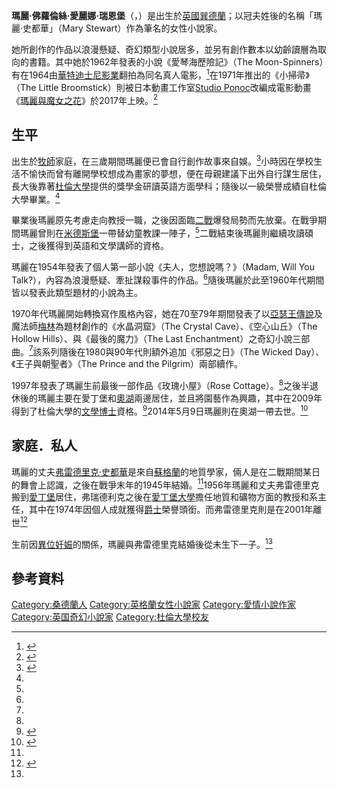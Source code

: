 {{noteTA
|G1=Ghibli
|T=zh-hans:玛丽·斯图尔特 (小说家); zh-hk:瑪麗·史超活; zh-tw:瑪麗·史都華
|1=zh-cn:桑德兰; zh-hk:新特蘭; zh-mo:新特蘭; zh-sg:桑德兰; zh-tw:巽德蘭
|2=zh-hans:华特迪士尼影片; zh-hant:華特迪士尼影業
|3=zh-cn:米德尔斯堡; zh-hk:米杜士堡; zh-mo:米杜士堡; zh-sg:米德尔斯堡; zh-tw:米德斯堡
|4=zh-hans:斯图尔特; zh-hk:史超活; zh-hk:史都華
}}
{{Infobox writer 
| name         = 瑪麗·史都華<br>Mary Stewart
| birthdate    = {{Birth date|1916|9|17}}
| birthplace   = [[巽德蘭|巽德蘭]]
| deathdate    = {{Death date and age|2014|5|9|1916|9|17}}
| deathplace   = [[阿蓋爾-比特|阿蓋爾-比特]][[奧湖|奧湖]]
| occupation   = 小說家
| nationality  = {{GBR}}
| alma_mater   = [[杜倫大學|杜倫大學]]
| period       = 1954至1997年
| genre        = 小說
| subject      = 浪漫懸疑、奇幻
| notableworks = 梅林三部曲（Merlin Trilogy）
| spouse       = [[弗雷德里克·史都華|弗雷德里克·史都華]]爵士
| relatives    = 弗雷德里克·瑞恩堡（Frederick Rainbow、父）<br>瑪麗·伊蒂絲·馬修斯（Mary Edith Matthews、母）
| awards       = 1996年阿嘉莎獎：終身成就獎
}}

'''瑪麗·佛蘿倫絲·愛麗娜·瑞恩堡'''（{{lang-en|Mary Florence Elinor Rainbow}}，{{bd|1916年|9月17日|2014年|5月9日|catIdx=Mary Stewart}}）是出生於[[英國|英國]][[巽德蘭|巽德蘭]]；以冠夫姓後的名稱「瑪麗·史都華」（Mary Stewart）作為筆名的女性小說家。

她所創作的作品以浪漫懸疑、奇幻類型小說居多，並另有創作數本以幼齡讀層為取向的書籍。其中她於1962年發表的小說《愛琴海歷險記》（The Moon-Spinners）有在1964由[[華特迪士尼影業|華特迪士尼影業]]翻拍為同名真人電影，<ref name="Nytimes20140515">{{cite web |url=https://www.nytimes.com/2014/05/16/books/mary-stewart-british-writer-who-spanned-genres-dies-at-97.html |title=Mary Stewart, British Writer Who Spanned Genres, Dies at 97 |work=[[紐約時報|紐約時報]] |author=Anita Gates |language=en |date=2014年5月15日 |accessdate=2016年12月31日 |archive-date=2021年1月28日 |archive-url=https://web.archive.org/web/20210128220331/https://www.nytimes.com/2014/05/16/books/mary-stewart-british-writer-who-spanned-genres-dies-at-97.html |dead-url=no }}</ref>在1971年推出的《小掃帚》（The Little Broomstick）則被日本動畫工作室[[Studio_Ponoc|Studio Ponoc]]改編成電影動畫《[[瑪麗與魔女之花|瑪麗與魔女之花]]》於2017年上映。<ref>{{cite web |url=http://www.asahi.com/articles/ASJDH5V8RJDHUCVL01M.html |script-title=ja:ジブリ出身の米林監督、来夏に長編「メアリと魔女の花」 |work=[[朝日新聞|朝日新聞]] |author=小原篤 |date=2016年12月15日 |accessdate=2016年12月31日 |archive-date=2020年11月7日 |archive-url=https://web.archive.org/web/20201107174039/https://www.asahi.com/articles/ASJDH5V8RJDHUCVL01M.html |dead-url=no }}</ref>

== 生平 ==
出生於[[牧師|牧師]]家庭，在三歲期間瑪麗便已會自行創作故事來自娛。<ref name="Guardian20140515">{{cite web |url=https://www.theguardian.com/books/2014/may/15/mary-stewart |title=Mary Stewart obituary |work=[[衛報|衛報]] |author=Rachel Hore |language=en |date=2014年5月15日 |accessdate=2016年12月31日 |archive-date=2021年2月11日 |archive-url=https://web.archive.org/web/20210211010942/http://www.theguardian.com/books/2014/may/15/mary-stewart |dead-url=no }}</ref>小時因在學校生活不愉快而曾有離開學校想成為畫家的夢想，便在母親建議下出外自行謀生居住，長大後靠著[[杜倫大學|杜倫大學]]提供的獎學金研讀英語方面學科；隨後以一級榮譽成績自杜倫大學畢業。<ref name="Guardian20140515"/>

畢業後瑪麗原先考慮走向教授一職，之後因面臨[[二戰|二戰]]爆發局勢而先放棄。在戰爭期間瑪麗曾則在[[米德斯堡|米德斯堡]]一帶替幼童教課一陣子，<ref name="Guardian20140515"/>二戰結束後瑪麗則繼續攻讀碩士，之後獲得到英語和文學講師的資格。

瑪麗在1954年發表了個人第一部小說《夫人，您想說嗎？》（Madam, Will You Talk?），內容為浪漫懸疑、牽扯謀殺事件的作品。<ref name="Nytimes20140515"/>隨後瑪麗於此至1960年代期間皆以發表此類型題材的小說為主。

1970年代瑪麗開始轉換寫作風格內容，她在70至79年期間發表了以[[亞瑟王傳說|亞瑟王傳說]]及魔法師[[梅林|梅林]]為題材創作的《水晶洞窟》（The Crystal Cave）、《空心山丘》（The Hollow Hills）、與《最後的魔力》（The Last Enchantment）之奇幻小說三部曲。<ref name="Nytimes20140515"/>該系列隨後在1980與90年代則額外追加《邪惡之日》（The Wicked Day）、《王子與朝聖者》（The Prince and the Pilgrim）兩部續作。

1997年發表了瑪麗生前最後一部作品《玫瑰小屋》（Rose Cottage）。<ref name="Nytimes20140515"/>之後半退休後的瑪麗主要在愛丁堡和[[奧湖|奧湖]]兩邊居住，並且將園藝作為興趣，其中在2009年得到了杜倫大學的[[文學博士|文學博士]]資格。<ref>{{cite web |url=https://www.dur.ac.uk/resources/ceremonies/congregation/stewart_mary.pdf |title=Lady Mary Florence Elinor Stewart Doctor of Letters Durham Cathedral, 3 July 2009 |work=[[杜倫大學|杜倫大學]] |language=en |accessdate=2016年12月31日 |archive-date=2020年5月27日 |archive-url=https://web.archive.org/web/20200527072708/https://www.dur.ac.uk/resources/ceremonies/congregation/stewart_mary.pdf |dead-url=no }}</ref>2014年5月9日瑪麗則在奧湖一帶去世。<ref>{{cite web |url=http://en.mediamass.net/people/mary-stewart/deathhoax.html |title=Death of Mary Stewart confirmed |work=MediaMess |author=Jessica Simpson |language=en |date=2014年5月9日 |accessdate=2016年12月31日 |archive-date=2021年1月26日 |archive-url=https://web.archive.org/web/20210126050513/https://en.mediamass.net/people/mary-stewart/deathhoax.html |dead-url=no }}</ref>

== 家庭．私人 ==
瑪麗的丈夫[[弗雷德里克·史都華|弗雷德里克·史都華]]是來自[[蘇格蘭|蘇格蘭]]的地質學家，倆人是在二戰期間某日的舞會上認識，之後在戰爭末年的1945年結婚。<ref name="Guardian20140515"/>1956年瑪麗和丈夫弗雷德里克搬到[[愛丁堡|愛丁堡]]居住，弗瑞德利克之後在[[愛丁堡大學|愛丁堡大學]]擔任地質和礦物方面的教授和系主任，其中在1974年因個人成就獲得[[爵士|爵士]]榮譽頭銜。而弗雷德里克則是在2001年離世<ref>{{cite web |url=https://www.theguardian.com/news/2001/dec/19/guardianobituaries.obituaries |title=Sir Frederick Stewart Master geologist steering science for academic and practical ends |work=[[衛報|衛報]] |author=Pearce Wright |language=en |date=2001年12月19日 |accessdate=2016年12月31日 |archive-date=2020年5月27日 |archive-url=https://web.archive.org/web/20200527072830/https://www.theguardian.com/news/2001/dec/19/guardianobituaries.obituaries |dead-url=no }}</ref>

生前因[[異位妊娠|異位妊娠]]的關係，瑪麗與弗雷德里克結婚後從未生下一子。<ref name="Nytimes20140515"/>

== 參考資料 ==
{{reflist}}
{{Authority control}}

{{DEFAULTSORT:Mary Stewart}}
[[Category:桑德蘭人|Category:桑德蘭人]]
[[Category:英格蘭女性小說家|Category:英格蘭女性小說家]]
[[Category:愛情小說作家|Category:愛情小說作家]]
[[Category:英国奇幻小說家|Category:英国奇幻小說家]]
[[Category:杜倫大學校友|Category:杜倫大學校友]]